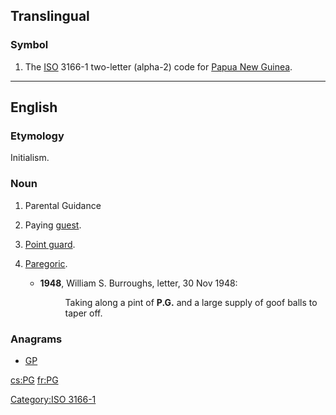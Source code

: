 {{also|pg|Pg|pg.|.pg}}
==Translingual==
===Symbol===
{{head|mul|symbol}}
# The [[ISO]] 3166-1 two-letter (alpha-2) code for [[Papua New Guinea]].

[[Category:ISO 3166-1]]
----

==English==
===Etymology===
Initialism.

===Noun===
{{en-noun}}

# {{British|US}} Parental Guidance {{qualifier|used to rate [[motion picture]]s that may be viewed by [[minor]]s at their parents' discretion}}
# {{chiefly|_|UK}} Paying [[guest]].
# {{basketball}} [[point guard|Point guard]].
# {{slang}} [[paregoric|Paregoric]].
#* '''1948''', William S. Burroughs, letter, 30 Nov 1948:
#*: Taking along a pint of '''P.G.''' and a large supply of goof balls to taper off.

===Anagrams===
* [[GP#English|GP]] 

[[cs:PG]]
[[fr:PG]]